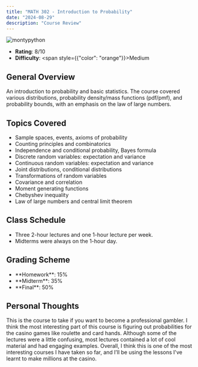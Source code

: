 ```yaml
---
title: "MATH 302 - Introduction to Probability"
date: "2024-08-29"
description: "Course Review"
---
```


<div style={{ textAlign: "center" }}>
  <img
    src="/images/montypython.png"
    alt="montypython"
    style={{ maxWidth: "50%", height: "auto" }}
  />
</div>

- **Rating**: 8/10
- **Difficulty**: <span style={{"color": "orange"}}>Medium</span>

## **General Overview**

<div style={{ marginBottom: "20px" }}>
  <p>
    An introduction to probability and basic statistics. The course covered
    various distributions, probability density/mass functions (pdf/pmf), and
    probability bounds, with an emphasis on the law of large numbers.
  </p>
</div>

## **Topics Covered**

<div style={{ marginBottom: "20px" }}>
  <ul>
    <li>Sample spaces, events, axioms of probability</li>
    <li>Counting principles and combinatorics</li>
    <li>Independence and conditional probability, Bayes formula</li>
    <li>Discrete random variables: expectation and variance</li>
    <li>Continuous random variables: expectation and variance</li>
    <li>Joint distributions, conditional distributions</li>
    <li>Transformations of random variables</li>
    <li>Covariance and correlation</li>
    <li>Moment generating functions</li>
    <li>Chebyshev inequality</li>
    <li>Law of large numbers and central limit theorem</li>
  </ul>
</div>

## **Class Schedule**

<div style={{ marginBottom: "20px" }}>
  <ul>
    <li>Three 2-hour lectures and one 1-hour lecture per week.</li>
    <li>Midterms were always on the 1-hour day.</li>
  </ul>
</div>

## **Grading Scheme**

<div style={{ marginBottom: "20px" }}>
  <ul>
    <li>**Homework**: 15%</li>
    <li>**Midterm**: 35%</li>
    <li>**Final**: 50%</li>
  </ul>
</div>

## **Personal Thoughts**

<div style={{ marginBottom: "20px" }}>
  <p>
    This is the course to take if you want to become a professional gambler. 
    I think the most interesting part of this course is figuring out probabilities 
    for the casino games like roulette and card hands. 
    Although some of the lectures were a little confusing, most lectures contained a lot of cool material and had engaging examples. 
    Overall, I think this is one of the most interesting courses I have taken so far, and 
    I’ll be using the lessons I've learnt to make millions at the casino.
  </p>
</div>

